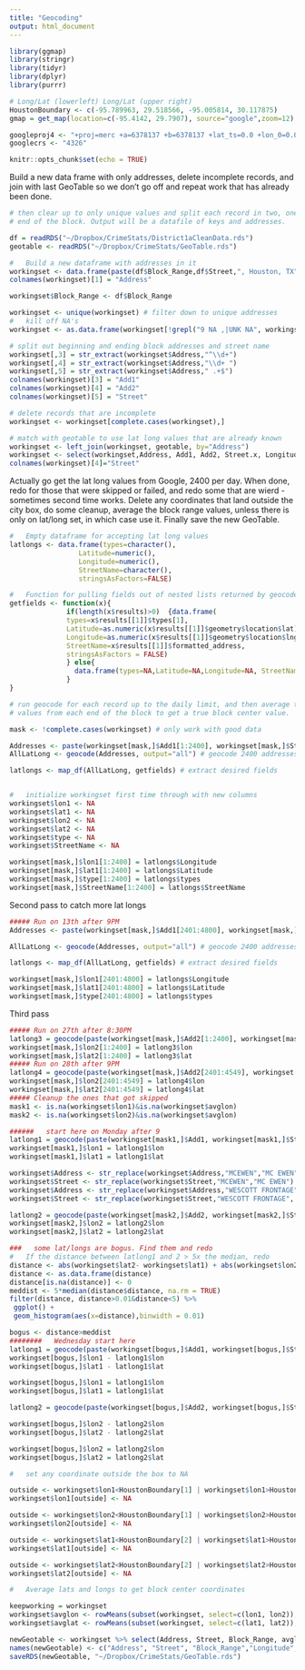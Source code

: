 ```yaml
---
title: "Geocoding"
output: html_document
---
```


```r

library(ggmap)
library(stringr)
library(tidyr)
library(dplyr)
library(purrr)

# Long/Lat (lowerleft) Long/Lat (upper right)
HoustonBoundary <- c(-95.789963, 29.518566, -95.005814, 30.117875)
gmap = get_map(location=c(-95.4142, 29.7907), source="google",zoom=12)

googleproj4 <- "+proj=merc +a=6378137 +b=6378137 +lat_ts=0.0 +lon_0=0.0 +x_0=0.0 +y_0=0 +k=1.0 +units=m +nadgrids=@null +wktext  +no_defs"
googlecrs <- "4326"

knitr::opts_chunk$set(echo = TRUE)
```

Build a new data frame with only addresses, delete incomplete records, and
join with last GeoTable so we don't go off and repeat work that has already
been done.


```r
# then clear up to only unique values and split each record in two, one for each
# end of the block. Output will be a datafile of keys and addresses.

df = readRDS("~/Dropbox/CrimeStats/District1aCleanData.rds")
geotable <- readRDS("~/Dropbox/CrimeStats/GeoTable.rds")

#   Build a new dataframe with addresses in it
workingset <- data.frame(paste(df$Block_Range,df$Street,", Houston, TX"), stringsAsFactors = FALSE)
colnames(workingset)[1] = "Address"

workingset$Block_Range <- df$Block_Range

workingset <- unique(workingset) # filter down to unique addresses
#   kill off NA's
workingset <- as.data.frame(workingset[!grepl("9 NA ,|UNK NA", workingset$Address),])

# split out beginning and ending block addresses and street name
workingset[,3] = str_extract(workingset$Address,"^\\d+")
workingset[,4] = str_extract(workingset$Address,"\\d+ ")
workingset[,5] = str_extract(workingset$Address," .+$")
colnames(workingset)[3] = "Add1"
colnames(workingset)[4] = "Add2"
colnames(workingset)[5] = "Street"

# delete records that are incomplete
workingset <- workingset[complete.cases(workingset),]

# match with geotable to use lat long values that are already known
workingset <- left_join(workingset, geotable, by="Address")
workingset <- select(workingset,Address, Add1, Add2, Street.x, Longitude, Latitude)
colnames(workingset)[4]="Street"

```

Actually go get the lat long values from Google, 2400 per day.
When done, redo for those that were skipped or failed, and redo
some that are wierd - sometimes second time works.
Delete any coordinates that land outside the city box, do some 
cleanup, average the block range values, unless there is only
on lat/long set, in which case use it.
Finally save the new GeoTable.


```r

#   Empty dataframe for accepting lat long values
latlongs <- data.frame(types=character(),
                 Latitude=numeric(), 
                 Longitude=numeric(), 
                 StreetName=character(),
                 stringsAsFactors=FALSE) 

#   Function for pulling fields out of nested lists returned by geocode
getfields <- function(x){
              if(length(x$results)>0)  {data.frame(
              types=x$results[[1]]$types[1],
              Latitude=as.numeric(x$results[[1]]$geometry$location$lat),
              Longitude=as.numeric(x$results[[1]]$geometry$location$lng),
              StreetName=x$results[[1]]$formatted_address,
              stringsAsFactors = FALSE)
              } else{
                data.frame(types=NA,Latitude=NA,Longitude=NA, StreetName=NA)
              }
}

# run geocode for each record up to the daily limit, and then average the lat/long
# values from each end of the block to get a true block center value.

mask <- !complete.cases(workingset) # only work with good data

Addresses <- paste(workingset[mask,]$Add1[1:2400], workingset[mask,]$Street[1:2400])
AllLatLong <- geocode(Addresses, output="all") # geocode 2400 addresses

latlongs <- map_df(AllLatLong, getfields) # extract desired fields


#   initialize workingset first time through with new columns
workingset$lon1 <- NA
workingset$lat1 <- NA
workingset$lon2 <- NA
workingset$lat2 <- NA
workingset$type <- NA
workingset$StreetName <- NA

workingset[mask,]$lon1[1:2400] = latlongs$Longitude
workingset[mask,]$lat1[1:2400] = latlongs$Latitude
workingset[mask,]$type[1:2400] = latlongs$types
workingset[mask,]$StreetName[1:2400] = latlongs$StreetName

```

Second pass to catch more lat longs

```r

##### Run on 13th after 9PM 
Addresses <- paste(workingset[mask,]$Add1[2401:4800], workingset[mask,]$Street[2401:4800])

AllLatLong <- geocode(Addresses, output="all") # geocode 2400 addresses

latlongs <- map_df(AllLatLong, getfields) # extract desired fields

workingset[mask,]$lon1[2401:4800] = latlongs$Longitude
workingset[mask,]$lat1[2401:4800] = latlongs$Latitude
workingset[mask,]$type[2401:4800] = latlongs$types

```

Third pass

```r

##### Run on 27th after 8:30PM
latlong3 = geocode(paste(workingset[mask,]$Add2[1:2400], workingset[mask,]$Street[1:2400])) 
workingset[mask,]$lon2[1:2400] = latlong3$lon
workingset[mask,]$lat2[1:2400] = latlong3$lat
##### Run on 28th after 9PM
latlong4 = geocode(paste(workingset[mask,]$Add2[2401:4549], workingset[mask,]$Street[2401:4549])) 
workingset[mask,]$lon2[2401:4549] = latlong4$lon
workingset[mask,]$lat2[2401:4549] = latlong4$lat
##### Cleanup the ones that got skipped
mask1 <- is.na(workingset$lon1)&is.na(workingset$avglon)
mask2 <- is.na(workingset$lon2)&is.na(workingset$avglon)

######   start here on Monday after 9
latlong1 = geocode(paste(workingset[mask1,]$Add1, workingset[mask1,]$Street))
workingset[mask1,]$lon1 = latlong1$lon
workingset[mask1,]$lat1 = latlong1$lat

workingset$Address <- str_replace(workingset$Address,"MCEWEN","MC EWEN")
workingset$Street <- str_replace(workingset$Street,"MCEWEN","MC EWEN")
workingset$Address <- str_replace(workingset$Address,"WESCOTT FRONTAGE", "WESCOTT")
workingset$Street <- str_replace(workingset$Street,"WESCOTT FRONTAGE", "WESCOTT")

latlong2 = geocode(paste(workingset[mask2,]$Add2, workingset[mask2,]$Street))
workingset[mask2,]$lon2 = latlong2$lon
workingset[mask2,]$lat2 = latlong2$lat

###   some lat/longs are bogus. Find them and redo
#   If the distance between latlong1 and 2 > 5x the median, redo
distance <- abs(workingset$lat2- workingset$lat1) + abs(workingset$lon2- workingset$lon1)
distance <- as.data.frame(distance)
distance[is.na(distance)] <- 0
meddist <- 5*median(distance$distance, na.rm = TRUE)
filter(distance, distance>0.01&distance<5) %>%
 ggplot() +
 geom_histogram(aes(x=distance),binwidth = 0.01)

bogus <- distance>meddist
########   Wednesday start here
latlong1 = geocode(paste(workingset[bogus,]$Add1, workingset[bogus,]$Street))
workingset[bogus,]$lon1 - latlong1$lon
workingset[bogus,]$lat1 - latlong1$lat

workingset[bogus,]$lon1 = latlong1$lon
workingset[bogus,]$lat1 = latlong1$lat

latlong2 = geocode(paste(workingset[bogus,]$Add2, workingset[bogus,]$Street))

workingset[bogus,]$lon2 - latlong2$lon
workingset[bogus,]$lat2 - latlong2$lat

workingset[bogus,]$lon2 = latlong2$lon
workingset[bogus,]$lat2 = latlong2$lat

#   set any coordinate outside the box to NA

outside <- workingset$lon1<HoustonBoundary[1] | workingset$lon1>HoustonBoundary[3] | is.na(workingset$lon1)
workingset$lon1[outside] <- NA

outside <- workingset$lon2<HoustonBoundary[1] | workingset$lon2>HoustonBoundary[3] | is.na(workingset$lon2)
workingset$lon2[outside] <- NA

outside <- workingset$lat1<HoustonBoundary[2] | workingset$lat1>HoustonBoundary[4] | is.na(workingset$lat1)
workingset$lat1[outside] <- NA

outside <- workingset$lat2<HoustonBoundary[2] | workingset$lat2>HoustonBoundary[4] | is.na(workingset$lat2)
workingset$lat2[outside] <- NA

#   Average lats and longs to get block center coordinates

keepworking = workingset
workingset$avglon <- rowMeans(subset(workingset, select=c(lon1, lon2)), na.rm = TRUE) 
workingset$avglat <- rowMeans(subset(workingset, select=c(lat1, lat2)), na.rm = TRUE) 

newGeotable <- workingset %>% select(Address, Street, Block_Range, avglon, avglat)
names(newGeotable) <- c("Address", "Street", "Block_Range","Longitude", "Latitude")
saveRDS(newGeotable, "~/Dropbox/CrimeStats/GeoTable.rds")

```




